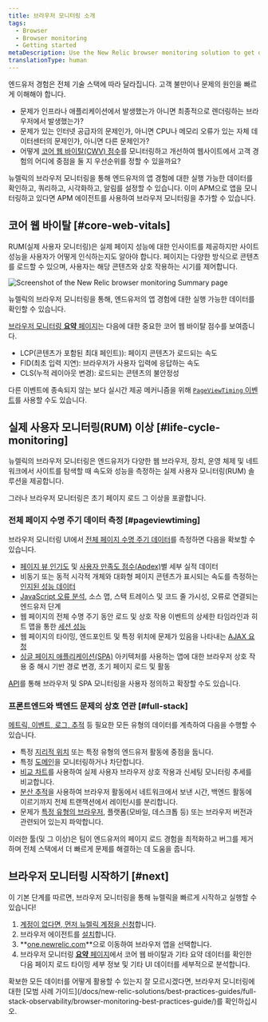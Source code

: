```yaml
---
title: 브라우저 모니터링 소개
tags:
  - Browser
  - Browser monitoring
  - Getting started
metaDescription: Use the New Relic browser monitoring solution to get deep visibility and actionable insights into real users' experiences on your website.
translationType: human
---
```




엔드유저 경험은 전체 기술 스택에 따라 달라집니다. 고객 불만이나 문제의 원인을 빠르게 이해해야 합니다.

* 문제가 인프라나 애플리케이션에서 발생했는가 아니면 최종적으로 렌더링하는 브라우저에서 발생했는가?
* 문제가 있는 인터넷 공급자의 문제인가, 아니면 CPU나 메모리 오류가 있는 자체 데이터센터의 문제인가, 아니면 다른 문제인가?
* 어떻게 [코어 웹 바이탈(CWV) 점수](https://web.dev/vitals/)를 모니터링하고 개선하여 웹사이트에서 고객 경험의 어디에 중점을 둘 지 우선순위를 정할 수 있을까요?

뉴렐릭의 브라우저 모니터링을 통해 엔드유저의 앱 경험에 대한 실행 가능한 데이터를 확인하고, 쿼리하고, 시각화하고, 알림를 설정할 수 있습니다. 이미 APM으로 앱을 모니터링하고 있다면 APM 에이전트를 사용하여 브라우저 모니터링을 추가할 수 있습니다.

## 코어 웹 바이탈 [#core-web-vitals]

RUM(실제 사용자 모니터링)은 실제 페이지 성능에 대한 인사이트를 제공하지만 사이트 성능을 사용자가 어떻게 인식하는지도 알아야 합니다. 페이지는 다양한 방식으로 콘텐츠를 로드할 수 있으며, 사용자는 해당 콘텐츠와 상호 작용하는 시기를 제어합니다.

<img
  title="Browser monitoring summary"
  alt="Screenshot of the New Relic browser monitoring Summary page"
  src={browserSummaryPage}
/>

<figcaption>
  뉴렐릭의 브라우저 모니터링을 통해, 엔드유저의 앱 경험에 대한 실행 가능한 데이터를 확인할 수 있습니다.
</figcaption>

[브라우저 모니터링 **요약** 페이지](/docs/browser/browser-monitoring/getting-started/browser-summary-page/)는 다음에 대한 중요한 코어 웹 바이탈 점수를 보여줍니다.

* LCP(콘텐츠가 포함된 최대 페인트)): 페이지 콘텐츠가 로드되는 속도
* FID(최초 입력 지연): 브라우저가 사용자 입력에 응답하는 속도
* CLS(누적 레이아웃 변경): 로드되는 콘텐츠의 불안정성

다른 이벤트에 종속되지 않는 보다 실시간 제공 메커니즘을 위해 [`PageViewTiming` 이벤트](/attribute-dictionary/?event=PageViewTiming)를 사용할 수도 있습니다.

## 실제 사용자 모니터링(RUM) 이상 [#life-cycle-monitoring]

뉴렐릭의 브라우저 모니터링은 엔드유저가 다양한 웹 브라우저, 장치, 운영 체제 및 네트워크에서 사이트를 탐색할 때 속도와 성능을 측정하는 실제 사용자 모니터링(RUM) 솔루션을 제공합니다.

그러나 브라우저 모니터링은 초기 페이지 로드 그 이상을 포괄합니다.

### 전체 페이지 수명 주기 데이터 측정 [#pageviewtiming]

브라우저 모니터링 UI에서 [전체 페이지 수명 주기 데이터](/docs/browser/new-relic-browser/page-load-timing-resources/page-load-timing-process)를 측정하면 다음을 확보할 수 있습니다.

* [페이지 뷰 인기도](/docs/browser/new-relic-browser/additional-standard-features/page-views-insights-your-sites-popularity) 및 [사용자 만족도 점수(Apdex)](/docs/apm/new-relic-apm/apdex/apdex-measuring-user-satisfaction)별 세부 실적 데이터
* 비동기 또는 동적 시각적 개체와 대화형 페이지 콘텐츠가 표시되는 속도를 측정하는 [인지된 성능 데이터](/docs/browser/new-relic-browser/page-load-timing-resources/pageviewtiming-async-or-dynamic-page-details/)
* [JavaScript 오류 분석](/docs/browser/new-relic-browser/browser-pro-features/js-errors-dashboard-examining-errors-over-time), 소스 맵, 스택 트레이스 및 코드 줄 가시성, 오류로 연결되는 엔드유저 단계
* 웹 페이지의 전체 수명 주기 동안 로드 및 상호 작용 이벤트의 상세한 타임라인과 히트 맵을 통한 [세션 성능](/docs/browser/new-relic-browser/browser-pro-features/session-traces-exploring-webpages-life-cycle)
* 웹 페이지의 타이밍, 엔드포인트 및 특정 위치에 문제가 있음을 나타내는 [AJAX 요청](/docs/browser/new-relic-browser/browser-pro-features/ajax-dashboard-identifying-time-consuming-calls)
* [싱글 페이지 애플리케이션(SPA)](/docs/browser/single-page-app-monitoring/get-started/introduction-single-page-app-monitoring) 아키텍처를 사용하는 앱에 대한 브라우저 상호 작용 중 해시 기반 경로 변경, 초기 페이지 로드 및 활동

[API](/docs/browser/new-relic-browser/guides/guide-using-browser-spa-apis/)를 통해 브라우저 및 SPA 모니터링을 사용자 정의하고 확장할 수도 있습니다.

### 프론트엔드와 백엔드 문제의 상호 연관 [#full-stack]

[메트릭, 이벤트, 로그, 추적](/docs/using-new-relic/data/understand-data/new-relic-data-types) 등 필요한 모든 유형의 데이터를 계측하여 다음을 수행할 수 있습니다.

* 특정 [지리적 위치](/docs/browser/new-relic-browser/browser-pro-features/filterable-geography-webpage-metrics-location) 또는 특정 유형의 엔드유저 활동에 중점을 둡니다.
* 특정 [도메인](/docs/browser/new-relic-browser/installation-configuration/monitor-or-block-specific-domains)을 모니터링하거나 차단합니다.
* [비교 차트](/docs/synthetics/new-relic-synthetics/administration/compare-page-load-performance-browser-synthetics)를 사용하여 실제 사용자 브라우저 상호 작용과 신세팅 모니터링 추세를 비교합니다.
* [분산 추적](/docs/browser/new-relic-browser/browser-pro-features/browser-data-distributed-tracing)을 사용하여 브라우저 활동에서 네트워크에서 보낸 시간, 백엔드 활동에 이르기까지 전체 트랜잭션에서 레이턴시를 분리합니다.
* 문제가 [특정 유형의 브라우저](/docs/browser/new-relic-browser/additional-standard-features/browsers-problem-patterns-type-or-platform), 플랫폼(모바일, 데스크톱 등) 또는 브라우저 버전과 관련되어 있는지 파악합니다.

이러한 툴(및 그 이상)은 팀이 엔드유저의 페이지 로드 경험을 최적화하고 버그를 제거하며 전체 스택에서 더 빠르게 문제를 해결하는 데 도움을 줍니다.

## 브라우저 모니터링 시작하기 [#next]

이 기본 단계를 따르면, 브라우저 모니터링을 통해 뉴렐릭을 빠르게 시작하고 실행할 수 있습니다!

1. [계정이 없다면, 먼저 뉴렐릭 계정을 신청](https://newrelic.com/signup)합니다.
2. 브라우저 에이전트를 [설치](/docs/browser/new-relic-browser/installation/install-new-relic-browser-agent)합니다.
3. **[one.newrelic.com](https://one.newrelic.com/all-capabilities)**으로 이동하여 브라우저 앱을 선택합니다.
4. 브라우저 모니터링 [**요약** 페이지](/docs/browser/new-relic-browser/getting-started/browser-overview-website-performance-glance)에서 코어 웹 바이탈과 기타 요약 데이터를 확인한 다음 페이지 로드 타이밍 세부 정보 및 기타 UI 데이터를 세부적으로 분석합니다.

<Callout variant="tip">
  확보한 모든 데이터를 어떻게 활용할 수 있는지 잘 모르시겠다면, 브라우저 모니터링에 대한 [모범 사례 가이드](/docs/new-relic-solutions/best-practices-guides/full-stack-observability/browser-monitoring-best-practices-guide/)를 확인하십시오.
</Callout>
